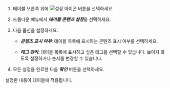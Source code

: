 1. 테이블 오른쪽 위에 ![설정 아이콘](/img/ico-setting.svg) 버튼을 선택하세요.

1. 드롭다운 메뉴에서 ***테이블 콘텐츠 설정***을 선택하세요.

1. 다음 옵션을 설정하세요.

    * ***콘텐츠 표시 여부***: 테이블 목록에 표시하는 콘텐츠 표시 여부를 선택하세요.

    * ***태그 관리***: 테이블 목록에 표시하고 싶은 태그를 선택할 수 있습니다. 보이지 않도록 설정하거나 순서를 변경할 수 있습니다.

1. 모든 설정을 완료한 다음 ***확인*** 버튼을 선택하세요.

설정한 내용이 테이블에 적용됩니다.